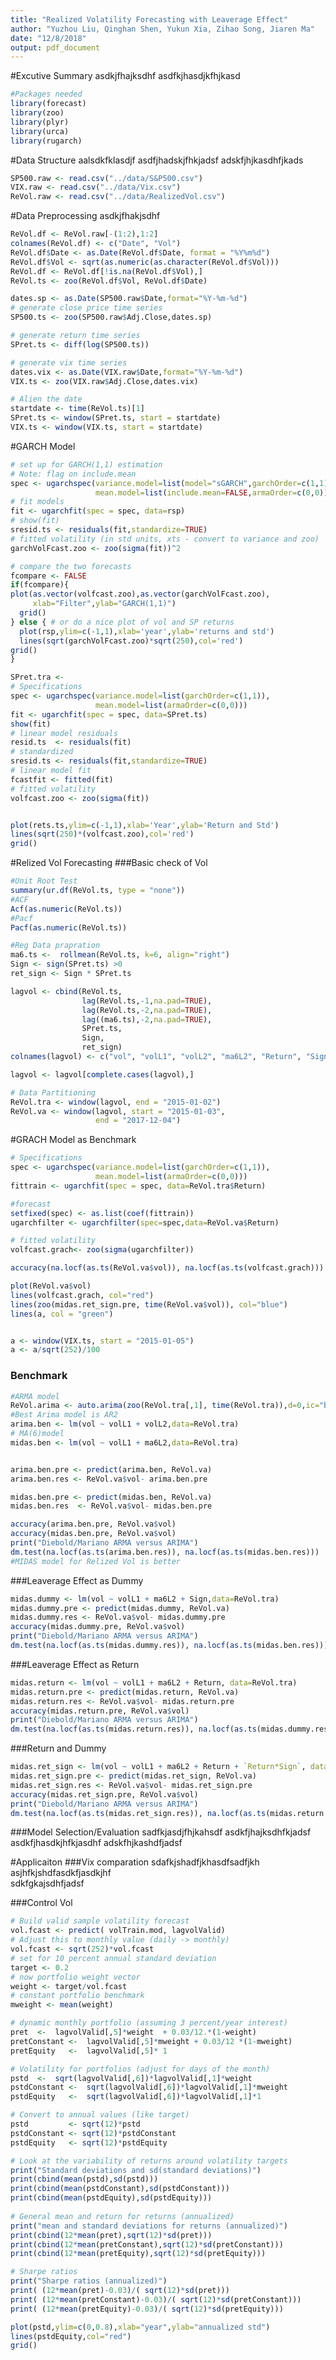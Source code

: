 ```yaml
---
title: "Realized Volatility Forecasting with Leaverage Effect"
author: "Yuzhou Liu, Qinghan Shen, Yukun Xia, Zihao Song, Jiaren Ma"
date: "12/8/2018"
output: pdf_document
---
```

#Excutive Summary
asdkjfhajksdhf
asdfkjhasdjkfhjkasd

```r
#Packages needed
library(forecast)
library(zoo)
library(plyr)
library(urca)
library(rugarch)
```

#Data Structure
aalsdkfklasdjf
asdfjhadskjfhkjadsf
adskfjhjkasdhfjkads
```r
SP500.raw <- read.csv("../data/S&P500.csv")
VIX.raw <- read.csv("../data/Vix.csv")
ReVol.raw <- read.csv("../data/RealizedVol.csv")
```

#Data Preprocessing
asdkjfhakjsdhf
```r
ReVol.df <- ReVol.raw[-(1:2),1:2]
colnames(ReVol.df) <- c("Date", "Vol")
ReVol.df$Date <- as.Date(ReVol.df$Date, format = "%Y%m%d")
ReVol.df$Vol <- sqrt(as.numeric(as.character(ReVol.df$Vol)))
ReVol.df <- ReVol.df[!is.na(ReVol.df$Vol),]
ReVol.ts <- zoo(ReVol.df$Vol, ReVol.df$Date)

dates.sp <- as.Date(SP500.raw$Date,format="%Y-%m-%d")
# generate close price time series
SP500.ts <- zoo(SP500.raw$Adj.Close,dates.sp)

# generate return time series
SPret.ts <- diff(log(SP500.ts))

# generate vix time series
dates.vix <- as.Date(VIX.raw$Date,format="%Y-%m-%d")
VIX.ts <- zoo(VIX.raw$Adj.Close,dates.vix)

# Alien the date
startdate <- time(ReVol.ts)[1]
SPret.ts <- window(SPret.ts, start = startdate)
VIX.ts <- window(VIX.ts, start = startdate)
```
#GARCH Model 
```r
# set up for GARCH(1,1) estimation
# Note: flag on include.mean
spec <- ugarchspec(variance.model=list(model="sGARCH",garchOrder=c(1,1)),
                   mean.model=list(include.mean=FALSE,armaOrder=c(0,0)))
# fit models
fit <- ugarchfit(spec = spec, data=rsp)
# show(fit)
sresid.ts <- residuals(fit,standardize=TRUE)
# fitted volatility (in std units, xts - convert to variance and zoo)
garchVolFcast.zoo <- zoo(sigma(fit))^2

# compare the two forecasts
fcompare <- FALSE
if(fcompare){
plot(as.vector(volfcast.zoo),as.vector(garchVolFcast.zoo),
     xlab="Filter",ylab="GARCH(1,1)")
  grid()
} else { # or do a nice plot of vol and SP returns
  plot(rsp,ylim=c(-1,1),xlab='year',ylab='returns and std')
  lines(sqrt(garchVolFcast.zoo)*sqrt(250),col='red')
grid()
}
```


```r
SPret.tra <- 
# Specifications
spec <- ugarchspec(variance.model=list(garchOrder=c(1,1)),
                   mean.model=list(armaOrder=c(0,0)))
fit <- ugarchfit(spec = spec, data=SPret.ts)
show(fit)
# linear model residuals
resid.ts  <- residuals(fit)
# standardized 
sresid.ts <- residuals(fit,standardize=TRUE)
# linear model fit
fcastfit <- fitted(fit) 
# fitted volatility
volfcast.zoo <- zoo(sigma(fit))


plot(rets.ts,ylim=c(-1,1),xlab='Year',ylab='Return and Std')
lines(sqrt(250)*(volfcast.zoo),col='red')
grid()
```



#Relized Vol Forecasting
###Basic check of Vol
```r
#Unit Root Test
summary(ur.df(ReVol.ts, type = "none"))
#ACF
Acf(as.numeric(ReVol.ts))
#Pacf
Pacf(as.numeric(ReVol.ts))

#Reg Data prapration
ma6.ts <-  rollmean(ReVol.ts, k=6, align="right")
Sign <- sign(SPret.ts) >0
ret_sign <- Sign * SPret.ts

lagvol <- cbind(ReVol.ts,
                lag(ReVol.ts,-1,na.pad=TRUE),
                lag(ReVol.ts,-2,na.pad=TRUE), 
                lag((ma6.ts),-2,na.pad=TRUE),
                SPret.ts,
                Sign,
                ret_sign)
colnames(lagvol) <- c("vol", "volL1", "volL2", "ma6L2", "Return", "Sign", "Return*Sign")

lagvol <- lagvol[complete.cases(lagvol),]

# Data Partitioning
ReVol.tra <- window(lagvol, end = "2015-01-02")
ReVol.va <- window(lagvol, start = "2015-01-03",
                   end = "2017-12-04")
```

#GRACH Model as Benchmark
```r
# Specifications
spec <- ugarchspec(variance.model=list(garchOrder=c(1,1)),
                   mean.model=list(armaOrder=c(0,0)))
fittrain <- ugarchfit(spec = spec, data=ReVol.tra$Return)

#forecast
setfixed(spec) <- as.list(coef(fittrain))
ugarchfilter <- ugarchfilter(spec=spec,data=ReVol.va$Return)

# fitted volatility
volfcast.grach<- zoo(sigma(ugarchfilter))

accuracy(na.locf(as.ts(ReVol.va$vol)), na.locf(as.ts(volfcast.grach)))

plot(ReVol.va$vol)
lines(volfcast.grach, col="red")
lines(zoo(midas.ret_sign.pre, time(ReVol.va$vol)), col="blue")
lines(a, col = "green")


a <- window(VIX.ts, start = "2015-01-05")
a <- a/sqrt(252)/100
```

### Benchmark
```r
#ARMA model
ReVol.arima <- auto.arima(zoo(ReVol.tra[,1], time(ReVol.tra)),d=0,ic="bic",seasonal=FALSE)
#Best Arima model is AR2
arima.ben <- lm(vol ~ volL1 + volL2,data=ReVol.tra)
# MA(6)model
midas.ben <- lm(vol ~ volL1 + ma6L2,data=ReVol.tra)


arima.ben.pre <- predict(arima.ben, ReVol.va)
arima.ben.res <- ReVol.va$vol- arima.ben.pre

midas.ben.pre <- predict(midas.ben, ReVol.va)
midas.ben.res  <- ReVol.va$vol- midas.ben.pre

accuracy(arima.ben.pre, ReVol.va$vol)
accuracy(midas.ben.pre, ReVol.va$vol)
print("Diebold/Mariano ARMA versus ARIMA")
dm.test(na.locf(as.ts(arima.ben.res)), na.locf(as.ts(midas.ben.res)))
#MIDAS model for Relized Vol is better
```

###Leaverage Effect as Dummy
```r
midas.dummy <- lm(vol ~ volL1 + ma6L2 + Sign,data=ReVol.tra)
midas.dummy.pre <- predict(midas.dummy, ReVol.va)
midas.dummy.res <- ReVol.va$vol- midas.dummy.pre
accuracy(midas.dummy.pre, ReVol.va$vol)
print("Diebold/Mariano ARMA versus ARIMA")
dm.test(na.locf(as.ts(midas.dummy.res)), na.locf(as.ts(midas.ben.res)))
```
###Leaverage Effect as Return
```r
midas.return <- lm(vol ~ volL1 + ma6L2 + Return, data=ReVol.tra)
midas.return.pre <- predict(midas.return, ReVol.va)
midas.return.res <- ReVol.va$vol- midas.return.pre
accuracy(midas.return.pre, ReVol.va$vol)
print("Diebold/Mariano ARMA versus ARIMA")
dm.test(na.locf(as.ts(midas.return.res)), na.locf(as.ts(midas.dummy.res)))
```
###Return and Dummy
```r
midas.ret_sign <- lm(vol ~ volL1 + ma6L2 + Return + `Return*Sign`, data=ReVol.tra)
midas.ret_sign.pre <- predict(midas.ret_sign, ReVol.va)
midas.ret_sign.res <- ReVol.va$vol- midas.ret_sign.pre
accuracy(midas.ret_sign.pre, ReVol.va$vol)
print("Diebold/Mariano ARMA versus ARIMA")
dm.test(na.locf(as.ts(midas.ret_sign.res)), na.locf(as.ts(midas.return.res)))
```

###Model Selection/Evaluation
sadfkjasdjfhjkahsdf
asdkfjhajksdhfkjadsf
asdkfjhasdkjhfkjasdhf
adskfhjkashdfjadsf

#Applicaiton 
###Vix comparation
sdafkjshadfjkhasdfsadfjkh
asjhfkjshdfasdkfjasdkjhf\
sdkfgkajsdhfjadsf

###Control Vol
```r
# Build valid sample volatility forecast
vol.fcast <- predict( volTrain.mod, lagvolValid)
# Adjust this to monthly value (daily -> monthly)
vol.fcast <- sqrt(252)*vol.fcast
# set for 10 percent annual standard deviation
target <- 0.2
# now portfolio weight vector
weight <- target/vol.fcast
# constant portfolio benchmark
mweight <- mean(weight)

# dynamic monthly portfolio (assuming 3 percent/year interest)
pret  <-  lagvolValid[,5]*weight  + 0.03/12.*(1-weight)
pretConstant <-  lagvolValid[,5]*mweight + 0.03/12 *(1-mweight)
pretEquity   <-  lagvolValid[,5]* 1

# Volatility for portfolios (adjust for days of the month)
pstd  <-  sqrt(lagvolValid[,6])*lagvolValid[,1]*weight
pstdConstant <-  sqrt(lagvolValid[,6])*lagvolValid[,1]*mweight
pstdEquity   <-  sqrt(lagvolValid[,6])*lagvolValid[,1]*1

# Convert to annual values (like target)
pstd         <- sqrt(12)*pstd
pstdConstant <- sqrt(12)*pstdConstant
pstdEquity   <- sqrt(12)*pstdEquity

# Look at the variability of returns around volatility targets
print("Standard deviations and sd(standard deviations)")
print(cbind(mean(pstd),sd(pstd)))
print(cbind(mean(pstdConstant),sd(pstdConstant)))
print(cbind(mean(pstdEquity),sd(pstdEquity)))
 
# General mean and return for returns (annualized)           
print("mean and standard deviations for returns (annualized)")            
print(cbind(12*mean(pret),sqrt(12)*sd(pret)))
print(cbind(12*mean(pretConstant),sqrt(12)*sd(pretConstant)))
print(cbind(12*mean(pretEquity),sqrt(12)*sd(pretEquity)))

# Sharpe ratios
print("Sharpe ratios (annualized)")
print( (12*mean(pret)-0.03)/( sqrt(12)*sd(pret)))
print( (12*mean(pretConstant)-0.03)/( sqrt(12)*sd(pretConstant)))       
print( (12*mean(pretEquity)-0.03)/( sqrt(12)*sd(pretEquity)))       

plot(pstd,ylim=c(0,0.8),xlab="year",ylab="annualized std")
lines(pstdEquity,col="red")
grid()
```

